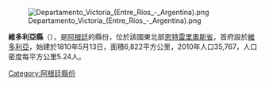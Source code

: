 [[Image:Departamento_Victoria_(Entre_Ríos_-_Argentina).png|right]]

{{coord|32|37|18|S|60|09|28|W|source:kolossus-eswiki|display=title}}

'''維多利亞縣'''（{{lang-es|Departamento Victoria}}），是[[阿根廷|阿根廷]]的縣份，位於該國東北部[[恩特雷里奧斯省|恩特雷里奧斯省]]，首府設於[[維多利亞_(恩特雷里奧斯省)|維多利亞]]，始建於1810年5月13日，面積6,822平方公里，2010年人口35,767，人口密度每平方公里5.24人。

{{Argentina-geo-stub}}
[[Category:阿根廷縣份|Category:阿根廷縣份]]